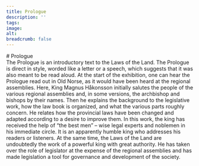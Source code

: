 ```yaml
---
title: Prologue
description: ''
tags:
image: 
alt: 
breadcrumb: false
---
```



<SitatHero 
    title='Prologue' 
    ingress='Magnus, by the grace of God, king of Norway, son of King Håkon, grandson of King Sverrir, sends God’s and his own greeting to all friends of God and his in the Gulating district.'  
    footer=''
/>

<Work id="ubb-diplom-0035" />

<Container>
    <Spacer />
    # Prologue
    <div className="py-6 text-left text-xl">
        <span className="text-bold text-9xl text-red-700 float-left inline-block bg-orange-100 px-4 mr-4 h-50" >T</span>he Prologue is an introductory text to the Laws of the Land. The Prologue is direct in style, worded like a letter or a speech, which suggests that it was also meant to be read aloud. At the start of the exhibition, one can hear the Prologue read out in Old Norse, as it would have been heard at the regional assemblies. Here, King Magnus Håkonsson initially salutes the people of the various regional assemblies and, in some versions, the archbishop and bishops by their names. Then he explains the background to the legislative work, how the law book is organized, and what the various parts roughly concern. He relates how the provincial laws have been changed and adapted according to a desire to improve them. In this work, the king has received the help of “the best men” – wise legal experts and noblemen in his immediate circle. It is an apparently humble king who addresses his readers or listeners. At the same time, the Laws of the Land are undoubtedly the work of a powerful king with great authority. He has taken over the role of legislator at the expense of the regional assemblies and has made legislation a tool for governance and development of the society.
    </div>
</Container>


<Container>
    <SubTextsCards items={site.prologen} meta={meta} columns={3} gap={10} />
    <Spacer  />
 </Container>



 